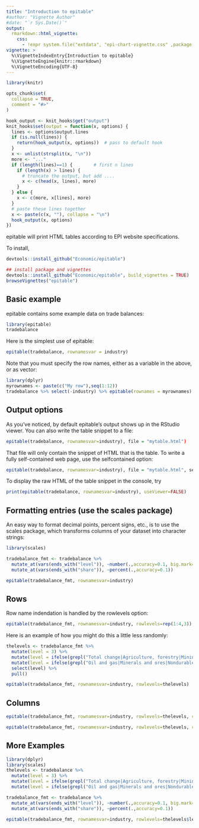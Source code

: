 ```yaml
---
title: "Introduction to epitable"
#author: "Vignette Author"
#date: "`r Sys.Date()`"
output: 
  rmarkdown::html_vignette:
    css: 
      - !expr system.file("extdata", "epi-chart-vignette.css" ,package = "epitable")
vignette: >
  %\VignetteIndexEntry{Introduction to epitable}
  %\VignetteEngine{knitr::rmarkdown}
  %\VignetteEncoding{UTF-8}
---
```


```r
library(knitr)

opts_chunk$set(
  collapse = TRUE,
  comment = "#>"
)

hook_output <- knit_hooks$get("output")
knit_hooks$set(output = function(x, options) {
  lines <- options$output.lines
  if (is.null(lines)) {
    return(hook_output(x, options))  # pass to default hook
  }
  x <- unlist(strsplit(x, "\n"))
  more <- "..."
  if (length(lines)==1) {        # first n lines
    if (length(x) > lines) {
      # truncate the output, but add ....
      x <- c(head(x, lines), more)
    }
  } else {
    x <- c(more, x[lines], more)
  }
  # paste these lines together
  x <- paste(c(x, ""), collapse = "\n")
  hook_output(x, options)
})


```
epitable will print HTML tables according to EPI website specifications.

To install, 
```r
devtools::install_github("Economic/epitable")

## install package and vignettes
devtools::install_github("Economic/epitable", build_vignettes = TRUE)
browseVignettes("epitable")
```

## Basic example
epitable contains some example data on trade balances:
```r
library(epitable)
tradebalance
```

Here is the simplest use of epitable:
```r
epitable(tradebalance, rownamesvar = industry)
```

Note that you must specify the row names, either as a variable in the above, or as vector:
```r
library(dplyr)
myrownames <- paste(c("My row"),seq(1:12))
tradebalance %>% select(-industry) %>% epitable(rownames = myrownames)
```

## Output options
As you've noticed, by default epitable's output shows up in the RStudio viewer. You can also write the table snippet to a file:
```r
epitable(tradebalance, rownamesvar=industry), file = "mytable.html")
```

That file will only contain the snippet of HTML that is the table. To write a fully self-contained web page, use the selfcontained option:
```r
epitable(tradebalance, rownamesvar=industry), file = "mytable.html", selfcontained=TRUE)
```

To display the raw HTML of the table snippet in the console, try

```r
print(epitable(tradebalance, rownamesvar=industry), useViewer=FALSE)
```

## Formatting entries (use the scales package)
An easy way to format decimal points, percent signs, etc., is to use the scales package, which transforms columns of your dataset into character strings:

```r
library(scales)

tradebalance_fmt <- tradebalance %>%  
  mutate_at(vars(ends_with("level")), ~number(.,accuracy=0.1, big.mark=",")) %>% 
  mutate_at(vars(ends_with("share")), ~percent(.,accuracy=0.1))

epitable(tradebalance_fmt, rownamesvar=industry)
```

## Rows
Row name indendation is handled by the rowlevels option:
```r
epitable(tradebalance_fmt, rownamesvar=industry, rowlevels=rep(1:4,3))
```

Here is an example of how you might do this a little less randomly:
```r
thelevels <- tradebalance_fmt %>%
  mutate(level = 3) %>%
  mutate(level = ifelse(grepl("Total change|Agriculture, forestry|Mining|Manufacturing", .$industry), 1, level)) %>%
  mutate(level = ifelse(grepl("Oil and gas|Minerals and ores|Nondurable goods|Industrial supplies", .$industry), 2, level)) %>% 
  select(level) %>% 
  pull()

epitable(tradebalance_fmt, rownamesvar=industry, rowlevels=thelevels)
```

## Columns
``` r
epitable(tradebalance_fmt, rownamesvar=industry, rowlevels=thelevels, colnames=c("Import levels", "Import shares", "Export levels", "Export shares", "Trade balance levels", "Trade balance shares"))
```

``` r
epitable(tradebalance_fmt, rownamesvar=industry, rowlevels=thelevels, colgroups=c("Imports", "Exports", "Trade balance"), colgroupspattern=c(3, 1, 2), colnames=rep(c("Levels (\\$billions)", "Share of total change"),3))
```

## More Examples

```r
library(dplyr)
library(scales)
thelevels <- tradebalance %>%
  mutate(level = 3) %>%
  mutate(level = ifelse(grepl("Total change|Agriculture, forestry|Mining|Manufacturing", .$industry), 1, level)) %>%
  mutate(level = ifelse(grepl("Oil and gas|Minerals and ores|Nondurable goods|Industrial supplies", .$industry), 2, level))

tradebalance_fmt <- tradebalance %>%  
  mutate_at(vars(ends_with("level")), ~number(.,accuracy=0.1, big.mark=",")) %>% 
  mutate_at(vars(ends_with("share")), ~percent(.,accuracy=0.1))

epitable(tradebalance_fmt, rownamesvar=industry, rowlevels=thelevels$level, colgroups=c("span 1", "span 2", "span 3"), colgroupspattern=c(3, 1, 2), colnames=c("import levels", "import shares", "import levels", "import shares", "import levels", "import shares"))
```

